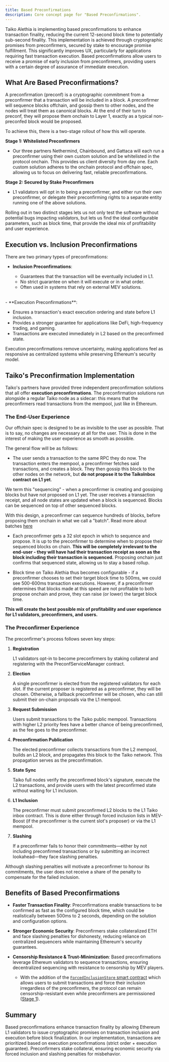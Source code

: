 ```yaml
---
title: Based Preconfirmations
description: Core concept page for "Based Preconfirmations".
---
```



Taiko Alethia is implementing based preconfirmations to enhance transaction finality, reducing the current 12-second block time to potentially sub-second finality. This implementation is achieved through cryptographic promises from preconfirmers, secured by stake to encourage promise fulfillment. This significantly improves UX, particularly for applications requiring fast transaction execution. Based preconfirmations allow users to receive a promise of early inclusion from preconfirmers, providing users with a certain degree of assurance of immediate execution.

## What Are Based Preconfirmations?

A preconfirmation (preconf) is a cryptographic commitment from a preconfirmer that a transaction will be included in a block. A preconfirmer will sequence blocks offchain, and gossip them to other nodes, and the nodes will treat them as canonical blocks. At the end of their turn to preconf, they will propose them onchain to Layer 1, exactly as a typical non-preconfed block would be proposed.

To achieve this, there is a two-stage rollout of how this will operate.

**Stage 1: Whitelisted Preconfirmers**

- Our three partners Nethermind, Chainbound, and Gattaca will each run a preconfirmer using their own custom solution and be whitelisted in the protocol onchain. This provides us client diversity from day one. Each custom solution adheres to the onchain protocol and offchain spec, allowing us to focus on delivering fast, reliable preconfirmations.

**Stage 2: Secured by Stake Preconfirmers**

- L1 validators will opt in to being a preconfirmer, and either run their own preconfirmer, or delegate their preconfirming rights to a separate entity running one of the above solutions.


Rolling out in two distinct stages lets us not only test the software without potential bugs impacting validators, but lets us find the ideal configurable parameters, such as block time, that provide the ideal mix of profitability and user experience.

## Execution vs. Inclusion Preconfirmations

There are two primary types of preconfirmations:

- **Inclusion Preconfirmations**:

  - Guarantees that the transaction will be eventually included in L1.
  - No strict guarantee on when it will execute or in what order.
  - Often used in systems that rely on external MEV solutions.
<br/>
- **Execution Preconfirmations**:

  - Ensures a transaction's exact execution ordering and state before L1 inclusion.
  - Provides a stronger guarantee for applications like DeFi, high-frequency trading, and gaming.
  - Transactions are executed immediately in L2 based on the preconfirmed state.

Execution preconfirmations remove uncertainty, making applications feel as responsive as centralized systems while preserving Ethereum's security model.

## Taiko's Preconfirmation Implementation

Taiko's partners have provided three independent preconfirmation solutions that all offer **execution preconfirmations**. The preconfirmation solutions run alongside a regular Taiko node as a sidecar: this means that the preconfirmers read transactions from the mempool, just like in Ethereum.

### The End-User Experience

Our offchain spec is designed to be as invisible to the user as possible. That is to say, no changes are necessary at all for the user. This is done in the interest of making the user experience as smooth as possible.

The general flow will be as follows:

- The user sends a transaction to the same RPC they do now. The transaction enters the mempool, a preconfirmer fetches said transactions, and creates a block. They then gossip this block to the other nodes on the network, but **do not propose it to the TaikoInbox contract on L1 yet**.

<Aside>
We term this "sequencing" - when a preconfirmer is creating and gossiping blocks but have not proposed on L1 yet. The user receives a transaction receipt, and all node states are updated when a block is sequenced. Blocks can be sequenced on top of other sequenced blocks.

With this design, a preconfirmer can sequence hundreds of blocks, before proposing them onchain in what we call a "batch". Read more about batches [here](/taiko-alethia-protocol/protocol-design/pacaya-fork-taiko-alethia/#batch-based-protocol)
</Aside>

- Each preconfirmer gets a 32 slot epoch in which to sequence and propose. It is up to the preconfirmer to determine when to propose their sequenced blocks on chain. **This will be completely irrelevant to the end-user - they will have had their transaction receipt as soon as the block including their transaction is sequenced.** Proposing onchain just confirms that sequenced state, allowing us to stay a based rollup.

- Block time on Taiko Alethia thus becomes configurable - if a preconfirmer chooses to set their target block time to 500ms, we could see 500-600ms transaction executions. However, if a preconfirmer determines that blocks made at this speed are not profitable to both propose onchain and prove, they can raise (or lower) the target block time.

**This will create the best possible mix of profitability and user experience for L1 validators, preconfirmers, and users.**

### The Preconfirmer Experience

The preconfirmer's process follows seven key steps:

1. **Registration**

    L1 validators opt-in to become preconfirmers by staking collateral and registering with the PreconfServiceManager contract.

2. **Election**

    A single preconfirmer is elected from the registered validators for each slot. If the current proposer is registered as a preconfirmer, they will be chosen. Otherwise, a fallback preconfirmer will be chosen, who can still submit their on-chain proposals via the L1 mempool.

3. **Request Submission**

    Users submit transactions to the Taiko public mempool. Transactions with higher L2 priority fees have a better chance of being preconfirmed, as the fee goes to the preconfirmer.

4. **Preconfirmation Publication**

    The elected preconfirmer collects transactions from the L2 mempool, builds an L2 block, and propagates this block to the Taiko network. This propagation serves as the preconfirmation.

5. **State Sync**

    Taiko full nodes verify the preconfirmed block's signature, execute the L2 transactions, and provide users with the latest preconfirmed state without waiting for L1 inclusion.

6. **L1 Inclusion**

    The preconfirmer must submit preconfirmed L2 blocks to the L1 Taiko inbox contract. This is done either through forced inclusion lists in MEV-Boost (if the preconfirmer is the current slot's proposer) or via the L1 mempool.

7. **Slashing**

    If a preconfirmer fails to honor their commitments—either by not including preconfirmed transactions or by submitting an incorrect lookahead—they face slashing penalties.

<Aside>
    Although slashing penalties will motivate a preconfirmer to honour its commitments, the user does not receive a share of the penalty to compensate for the failed inclusion.
</Aside>

## Benefits of Based Preconfirmations

- **Faster Transaction Finality**: Preconfirmations enable transactions to be confirmed as fast as the configured block time, which could be realistically between 500ms to 2 seconds, depending on the solution and configuration options.

- **Stronger Economic Security**: Preconfirmers stake collateralized ETH and face slashing penalties for dishonesty, reducing reliance on centralized sequencers while maintaining Ethereum's security guarantees.

- **Censorship Resistance & Trust-Minimization**: Based preconfirmations leverage Ethereum validators to sequence transactions, ensuring decentralized sequencing with resistance to censorship by MEV players.

  - With the addition of the [`ForcedInclusionStore` smart contract](https://github.com/taikoxyz/taiko-mono/blob/taiko-alethia-protocol-v2.3.0/packages/protocol/contracts/layer1/forced-inclusion/ForcedInclusionStore.sol) which allows users to submit transactions and force their inclusion irregardless of the preconfirmers, the protocol can remain censorship-resistant even while preconfirmers are permissioned ([Stage 1](/taiko-alethia-protocol/protocol-design/based-preconfirmation/#what-are-based-preconfirmations)).

## Summary

Based preconfirmations enhance transaction finality by allowing Ethereum L1 validators to issue cryptographic promises on transaction inclusion and execution before block finalization. In our implementation, transactions are prioritized based on execution preconfirmations (strict order + execution guarantee). Preconfirmers stake collateral, ensuring economic security via forced inclusion and slashing penalties for misbehavior.
